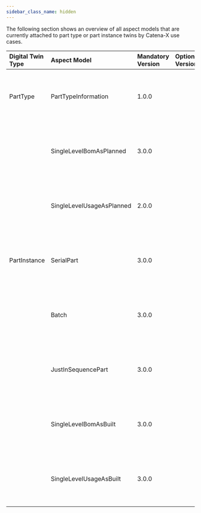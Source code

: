 ```yaml
---
sidebar_class_name: hidden
---
```


<!--
This work is licensed under the CC-BY-4.0 (https://creativecommons.org/licenses/by/4.0/legalcode).

- SPDX-License-Identifier: CC-BY-4.0
- SPDX-FileCopyrightText: 2023 BASF SE
- SPDX-FileCopyrightText: 2023 Bayerische Motoren Werke Aktiengesellschaft (BMW AG)
- SPDX-FileCopyrightText: 2023 Fraunhofer-Gesellschaft zur Foerderung der angewandten Forschung e.V. (represented by Fraunhofer ISST & Fraunhofer IML)
- SPDX-FileCopyrightText: 2023 German Edge Cloud GmbH & Co. KG
- SPDX-FileCopyrightText: 2023 Mercedes Benz AG
- SPDX-FileCopyrightText: 2023 Robert Bosch Manufacturing Solutions GmbH
- SPDX-FileCopyrightText: 2023 SAP SE
- SPDX-FileCopyrightText: 2023 Siemens AG
- SPDX-FileCopyrightText: 2023 T-Systems International GmbH
- SPDX-FileCopyrightText: 2023 ZF Friedrichshafen AG
- SPDX-FileCopyrightText: 2023 Contributors to the Eclipse Foundation
- Source URL: https://github.com/eclipse-tractusx/eclipse-tractusx.github.io/tree/main/docs-kits/kits/industry-core-kit (latest version)
-->

The following section shows an overview of all aspect models that are currently attached to part type or part instance twins by Catena-X use cases.

| Digital Twin Type | Aspect Model | Mandatory Version | Optional Versions | KIT | Standard |
| :-- | :-- | :-- | :-- | :-- | :-- |
| PartType | PartTypeInformation | 1.0.0 | | Industry Core | CX-0126 Industry Core: Part Type v2.0.0 |
| | SingleLevelBomAsPlanned | 3.0.0 | | Industry Core | CX-0126 Industry Core: Part Type v2.0.0 |
| | SingleLevelUsageAsPlanned | 2.0.0 | | Industry Core | CX-0126 Industry Core: Part Type v2.0.0 |
| PartInstance | SerialPart | 3.0.0 | | Industry Core | CX-0127 Industry Core: Part Instance v2.0.0 |
| | Batch | 3.0.0 | | Industry Core | CX-0127 Industry Core: Part Instance v2.0.0 |
| | JustInSequencePart | 3.0.0 | | Industry Core | CX-0127 Industry Core: Part Instance v2.0.0 |
| | SingleLevelBomAsBuilt | 3.0.0 | | Industry Core | CX-0127 Industry Core: Part Instance v2.0.0 |
| | SingleLevelUsageAsBuilt | 3.0.0 | | Industry Core | CX-0127 Industry Core: Part Instance v2.0.0 |
